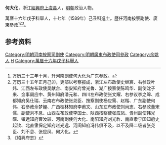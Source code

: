 '''何大化'''，浙江[[紹興府|紹興府]][[上虞县|上虞县]]人，[[明朝|明朝]]政治人物。

萬曆十六年戊子科舉人，十七年（1589年）己丑科進士。歴任河南按察副使、廣東參政<ref>万历三十三年十月，升河南副使何大化为广东参政。</ref><ref>万历三十五年正月己卯，吏部以考察报成，浙江左布政使史继宸、右参政叶炜、江西左布政使吴献台、南安知府曾光鲁、湖广按察使陈鸣华、副使沈子来、佥事周应中、黄州知府潘元和、四川左布政使张文耀、右参议李之皞、成都知府吴仕瑞、云南右布政使张尧臣、按察副使杨应需、赵楷、广东副使何伟、右参政佘梦鲤、广西桂林知府李甫文、山东左布政使刘尚志、右参政董宋儒、副使刘不息、山西左布政使李国士、陕西按察使张应凤、贵州副使韩光曙、镇远知府曹汝较、河南副使何大化、南阳知府刘光祚、南直隶宁国知府史起钦、北直隶保定知府赵光远、河间知府冯伟俱不及，以不及降二级者张尧臣、刘不息、张应凤、何大化。</ref><ref>《紹興府志》</ref>。

==参考资料==
{{reflist}}

{{明朝人物小作品}}
{{萬曆十七年己丑科殿試金榜}}
{{DEFAULTSORT:He何}}
[[Category:明朝河南按察司副使|Category:明朝河南按察司副使]]
[[Category:明朝廣東布政使司參政|Category:明朝廣東布政使司參政]]
[[Category:余姚人|Category:余姚人]]
[[Category:陳姓|H]]
[[Category:萬曆十六年戊子科舉人|Category:萬曆十六年戊子科舉人]]